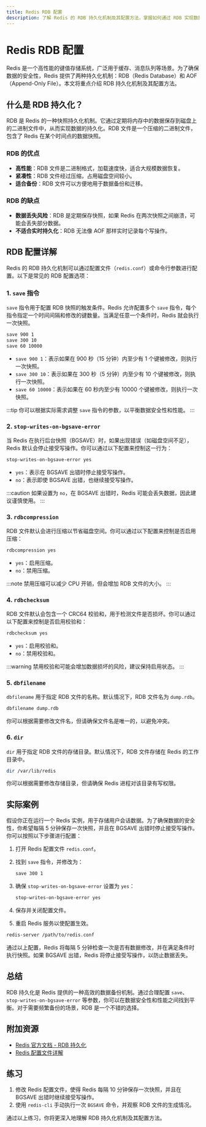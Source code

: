 ```yaml
---
title: Redis RDB 配置
description: 了解 Redis 的 RDB 持久化机制及其配置方法，掌握如何通过 RDB 实现数据备份与恢复。
---
```


# Redis RDB 配置

Redis 是一个高性能的键值存储系统，广泛用于缓存、消息队列等场景。为了确保数据的安全性，Redis 提供了两种持久化机制：RDB（Redis Database）和 AOF（Append-Only File）。本文将重点介绍 RDB 持久化机制及其配置方法。

## 什么是 RDB 持久化？

RDB 是 Redis 的一种快照持久化机制。它通过定期将内存中的数据保存到磁盘上的二进制文件中，从而实现数据的持久化。RDB 文件是一个压缩的二进制文件，包含了 Redis 在某个时间点的数据快照。

### RDB 的优点
- **高性能**：RDB 文件是二进制格式，加载速度快，适合大规模数据恢复。
- **紧凑性**：RDB 文件经过压缩，占用磁盘空间较小。
- **适合备份**：RDB 文件可以方便地用于数据备份和迁移。

### RDB 的缺点
- **数据丢失风险**：RDB 是定期保存快照，如果 Redis 在两次快照之间崩溃，可能会丢失部分数据。
- **不适合实时持久化**：RDB 无法像 AOF 那样实时记录每个写操作。

## RDB 配置详解

Redis 的 RDB 持久化机制可以通过配置文件（`redis.conf`）或命令行参数进行配置。以下是常见的 RDB 配置选项：

### 1. `save` 指令

`save` 指令用于配置 RDB 快照的触发条件。Redis 允许配置多个 `save` 指令，每个指令指定一个时间间隔和修改的键数量。当满足任意一个条件时，Redis 就会执行一次快照。

```bash
save 900 1
save 300 10
save 60 10000
```

- `save 900 1`：表示如果在 900 秒（15 分钟）内至少有 1 个键被修改，则执行一次快照。
- `save 300 10`：表示如果在 300 秒（5 分钟）内至少有 10 个键被修改，则执行一次快照。
- `save 60 10000`：表示如果在 60 秒内至少有 10000 个键被修改，则执行一次快照。

:::tip
你可以根据实际需求调整 `save` 指令的参数，以平衡数据安全性和性能。
:::

### 2. `stop-writes-on-bgsave-error`

当 Redis 在执行后台快照（BGSAVE）时，如果出现错误（如磁盘空间不足），Redis 默认会停止接受写操作。你可以通过以下配置来控制这一行为：

```bash
stop-writes-on-bgsave-error yes
```

- `yes`：表示在 BGSAVE 出错时停止接受写操作。
- `no`：表示即使 BGSAVE 出错，也继续接受写操作。

:::caution
如果设置为 `no`，在 BGSAVE 出错时，Redis 可能会丢失数据，因此建议谨慎使用。
:::

### 3. `rdbcompression`

RDB 文件默认会进行压缩以节省磁盘空间。你可以通过以下配置来控制是否启用压缩：

```bash
rdbcompression yes
```

- `yes`：启用压缩。
- `no`：禁用压缩。

:::note
禁用压缩可以减少 CPU 开销，但会增加 RDB 文件的大小。
:::

### 4. `rdbchecksum`

RDB 文件默认会包含一个 CRC64 校验和，用于检测文件是否损坏。你可以通过以下配置来控制是否启用校验和：

```bash
rdbchecksum yes
```

- `yes`：启用校验和。
- `no`：禁用校验和。

:::warning
禁用校验和可能会增加数据损坏的风险，建议保持启用状态。
:::

### 5. `dbfilename`

`dbfilename` 用于指定 RDB 文件的名称。默认情况下，RDB 文件名为 `dump.rdb`。

```bash
dbfilename dump.rdb
```

你可以根据需要修改文件名，但请确保文件名是唯一的，以避免冲突。

### 6. `dir`

`dir` 用于指定 RDB 文件的存储目录。默认情况下，RDB 文件存储在 Redis 的工作目录中。

```bash
dir /var/lib/redis
```

你可以根据需要修改存储目录，但请确保 Redis 进程对该目录有写权限。

## 实际案例

假设你正在运行一个 Redis 实例，用于存储用户会话数据。为了确保数据的安全性，你希望每隔 5 分钟保存一次快照，并且在 BGSAVE 出错时停止接受写操作。你可以按照以下步骤进行配置：

1. 打开 Redis 配置文件 `redis.conf`。
2. 找到 `save` 指令，并修改为：

   ```bash
   save 300 1
   ```

3. 确保 `stop-writes-on-bgsave-error` 设置为 `yes`：

   ```bash
   stop-writes-on-bgsave-error yes
   ```

4. 保存并关闭配置文件。
5. 重启 Redis 服务以使配置生效。

```bash
redis-server /path/to/redis.conf
```

通过以上配置，Redis 将每隔 5 分钟检查一次是否有数据修改，并在满足条件时执行快照。如果 BGSAVE 出错，Redis 将停止接受写操作，以防止数据丢失。

## 总结

RDB 持久化是 Redis 提供的一种高效的数据备份机制。通过合理配置 `save`、`stop-writes-on-bgsave-error` 等参数，你可以在数据安全性和性能之间找到平衡。对于需要频繁备份的场景，RDB 是一个不错的选择。

## 附加资源

- [Redis 官方文档 - RDB 持久化](https://redis.io/topics/persistence#rdb-advantages)
- [Redis 配置文件详解](https://redis.io/topics/config)

## 练习

1. 修改 Redis 配置文件，使得 Redis 每隔 10 分钟保存一次快照，并且在 BGSAVE 出错时继续接受写操作。
2. 使用 `redis-cli` 手动执行一次 `BGSAVE` 命令，并观察 RDB 文件的生成情况。

通过以上练习，你将更深入地理解 RDB 持久化机制及其配置方法。